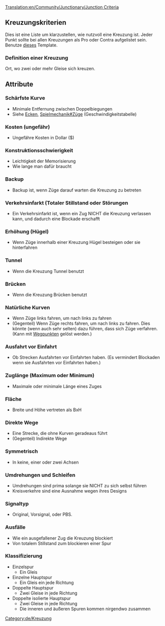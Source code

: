[[Translation:en/Community/Junctionary/Junction Criteria]]
{{de/Übersetzung|Junction|99}}
{{de/Kreuzungsmenü}}
==Kreuzungskriterien==
Dies ist eine Liste um klarzustellen, wie nutzvoll eine Kreuzung ist. 
Jeder Punkt sollte bei allen Kreuzungen als Pro oder Contra aufgelistet sein.
Benutze [[Template:de/Kreuzungskriterien|dieses]] Template.

===Definition einer Kreuzung===
Ort, wo zwei oder mehr Gleise sich kreuzen.

==Attribute==

===Schärfste Kurve===
* Minimale Entfernung zwischen Doppelbiegungen
* Siehe [[de/Ecken|Ecken]], [[de/Spielmeckanik#zuge|Spielmechanik#Züge]] (Geschwindigkeitstabelle)

===Kosten (ungefähr)===
* Ungefähre Kosten in Dollar ($)

===Konstruktionsschwierigkeit===
* Leichtigkeit der Memorisierung
* Wie lange man dafür braucht



===Backup===
* Backup ist, wenn Züge darauf warten die Kreuzung zu betreten

===Verkehrsinfarkt (Totaler Stillstand oder Störungen===
* Ein Verkehrsinfarkt ist, wenn ein Zug NICHT die Kreuzung verlassen kann, und dadurch eine Blockade erschafft

===Erhöhung (Hügel)===
* Wenn Züge innerhalb einer Kreuzung Hügel besteigen oder sie hinterfahren

===Tunnel=== 
* Wenn die Kreuzung Tunnel benutzt

===Brücken===
* Wenn die Kreuzung Brücken benutzt

===Natürliche Kurven=== 
* Wenn Züge links fahren, um nach links zu fahren
* (Gegenteil) Wenn Züge rechts fahren, um nach links zu fahren. Dies könnte (wenn auch sehr selten) dazu führen, dass sich Züge verfahren. (Kann mit [[de/Manual/Wegpunkte|Wegpunkten]] gelöst werden.)

===Ausfahrt vor Einfahrt===
* Ob Strecken Ausfahrten vor Einfahrten haben. (Es vermindert Blockaden wenn sie Ausfahrten vor Einfahrten haben.)

===Zuglänge (Maximum oder Minimum)===
* Maximale oder minimale Länge eines Zuges

===Fläche===
* Breite und Höhe vertreten als BxH

===Direkte Wege===
* Eine Strecke, die ohne Kurven geradeaus führt
* (Gegenteil) Indirekte Wege

===Symmetrisch===
* In keine, einer oder zwei Achsen

===Umdrehungen und Schleifen===
* Umdrehungen sind prima solange sie NICHT zu sich selbst führen
* Kreisverkehre sind eine Ausnahme wegen ihres Designs

===Signaltyp===
* Original, Vorsignal, oder PBS.

===Ausfälle===
* Wie ein ausgefallener Zug die Kreuzung blockiert
* Von totalem Stillstand zum blockieren einer Spur

===Klassifizierung===
* Einzelspur
** Ein Gleis 
* Einzelne Hauptspur
** Ein Gleis ein jede Richtung
* Doppelte Hauptspur
** Zwei Gleise in jede Richtung
* Doppelte isolierte Hauptspur
** Zwei Gleise in jede Richtung
** Die inneren und äußeren Spuren kommen nirgendwo zusammen


[[Category:de/Kreuzung]]
